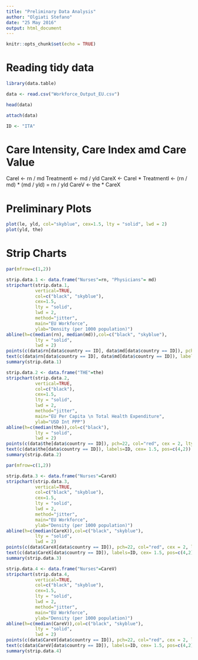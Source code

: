 ```yaml
---
title: "Preliminary Data Analysis"
author: "Olgiati Stefano"
date: "25 May 2016"
output: html_document
---
```


```r
knitr::opts_chunk$set(echo = TRUE)
```


# Reading tidy data

```r
library(data.table)

data <- read.csv("Workforce_Output_EU.csv")

head(data)

attach(data)
```


```r
ID <- "ITA"

```

# Care Intensity, Care Index amd Care Value

CareI <- rn / md
TreatmentI <- md / yld
CareX <- CareI * TreatmentI <- (rn / md) * (md / yld) = rn / yld
CareV <- the * CareX

# Preliminary Plots

```r
plot(le, yld, col="skyblue", cex=1.5, lty = "solid", lwd = 2)
plot(yld, the)

```



# Strip Charts
```r
par(mfrow=c(1,2))

strip.data.1 <- data.frame("Nurses"=rn, "Physicians"= md)
stripchart(strip.data.1, 
           vertical=TRUE,
           col=c("black", "skyblue"),
           cex=1.5,
           lty = "solid", 
           lwd = 2,
           method="jitter", 
           main="EU Workforce",
           ylab="Density (per 1000 population)")
abline(h=c(median(rn), median(md)),col=c("black", "skyblue"),
           lty = "solid", 
           lwd = 2) 
points(c(data$rn[data$country == ID], data$md[data$country == ID]), pch=22, col="red", cex = 2, lty = "solid", lwd = 2)
text(c(data$rn[data$country == ID], data$md[data$country == ID]), labels=ID, cex= 1.5, pos=c(4,2))
summary(strip.data.1)

strip.data.2 <- data.frame("THE"=the)
stripchart(strip.data.2, 
           vertical=TRUE,
           col=c("black"),
           cex=1.5,
           lty = "solid", 
           lwd = 2,
           method="jitter", 
           main="EU Per Capita \n Total Health Expenditure",
           ylab="USD Int PPP")
abline(h=c(median(the)),col=c("black"),
           lty = "solid", 
           lwd = 2)
points(c(data$the[data$country == ID]), pch=22, col="red", cex = 2, lty = "solid", lwd = 2)
text(c(data$the[data$country == ID]), labels=ID, cex= 1.5, pos=c(4,2))
summary(strip.data.2)

par(mfrow=c(1,2))

strip.data.3 <- data.frame("Nurses"=CareX)
stripchart(strip.data.3, 
           vertical=TRUE,
           col=c("black", "skyblue"),
           cex=1.5,
           lty = "solid", 
           lwd = 2,
           method="jitter", 
           main="EU Workforce",
           ylab="Density (per 1000 population)")
abline(h=c(median(CareX)),col=c("black", "skyblue"),
           lty = "solid", 
           lwd = 2) 
points(c(data$CareX[data$country == ID]), pch=22, col="red", cex = 2, lty = "solid", lwd = 2)
text(c(data$CareX[data$country == ID]), labels=ID, cex= 1.5, pos=c(4,2))
summary(strip.data.3)

strip.data.4 <- data.frame("Nurses"=CareV)
stripchart(strip.data.4, 
           vertical=TRUE,
           col=c("black", "skyblue"),
           cex=1.5,
           lty = "solid", 
           lwd = 2,
           method="jitter", 
           main="EU Workforce",
           ylab="Density (per 1000 population)")
abline(h=c(median(CareV)),col=c("black", "skyblue"),
           lty = "solid", 
           lwd = 2) 
points(c(data$CareV[data$country == ID]), pch=22, col="red", cex = 2, lty = "solid", lwd = 2)
text(c(data$CareV[data$country == ID]), labels=ID, cex= 1.5, pos=c(4,2))
summary(strip.data.4)

```

